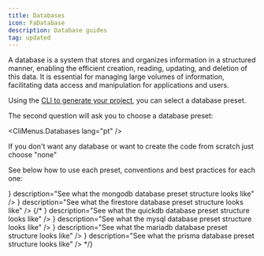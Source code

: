 ```yaml
---
title: Databases
icon: FaDatabase
description: Database guides
tag: updated
---
```


A database is a system that stores and organizes information in a structured manner, enabling the efficient creation, reading, updating, and deletion of this data. It is essential for managing large volumes of information, facilitating data access and manipulation for applications and users.

Using the [CLI to generate your project](/docs/discord/start), you can select a database preset.

The second question will ask you to choose a database preset:

<CliMenus.Databases lang="pt" />

If you don't want any database or want to create the code from scratch just choose "none"

See below how to use each preset, conventions and best practices for each one:

<Cards className="lg:grid-cols-3">
    <Card
		  href="/docs/discord/presets/databases/mongodb"
      title="MongoDb"
      icon={<icons.BiLogoMongodb/>}
      description="See what the mongodb database preset structure looks like"
    />
    <Card
		  href="/docs/discord/presets/databases/firestore"
      title="Firestore"
      icon={<icons.BiLogoFirebase/>}
      description="See what the firestore database preset structure looks like"
    />
    {/* <Card
		  href="/docs/discord/presets/databases/quickdb"
      title="QuickDb"
      icon={<icons.BiSolidCube/>}
      description="See what the quickdb database preset structure looks like"
    />
    <Card
		  href="/docs/discord/presets/databases/mysql"
      title="MySQL"
      icon={<icons.GrMysql/>}
      description="See what the mysql database preset structure looks like"
    />
    <Card
      href="/docs/discord/presets/databases/mariadb"
      title="MariaDb"
      icon={<icons.SiMariadb/>}
      description="See what the mariadb database preset structure looks like"
    />
    <Card
		  href="/docs/discord/presets/databases/prisma"
      title="Prisma"
      icon={<icons.SiPrisma/>}
      description="See what the prisma database preset structure looks like"
    /> */}
</Cards>